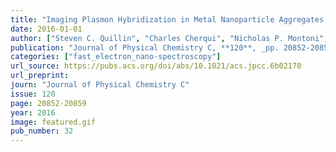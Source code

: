 ```yaml
---
title: "Imaging Plasmon Hybridization in Metal Nanoparticle Aggregates with Electron Energy-Loss Spectroscopy"
date: 2016-01-01
author: ["Steven C. Quillin", "Charles Cherqui", "Nicholas P. Montoni", "Guoliang Li", "Jon P. Camden", "David J. Masiello"]
publication: "Journal of Physical Chemistry C, **120**, _pp. 20852-20859_ (2016)."
categories: ["fast_electron_nano-spectroscopy"]
url_source: https://pubs.acs.org/doi/abs/10.1021/acs.jpcc.6b02170
url_preprint: 
journ: "Journal of Physical Chemistry C"
issue: 120
page: 20852-20859
year: 2016
image: featured.gif
pub_number: 32
---
```


